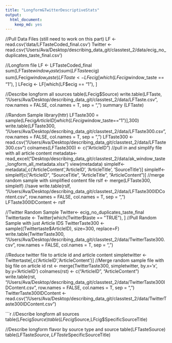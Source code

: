 ```yaml
---
title: "Longform&TwitterDescriptiveStats"
output:
  html_document:
    keep_md: yes
---
```

//Pull Data Files (still need to work on this part)
LF <- read.csv('data/LFTasteCoded_final.csv')
Twitter <- read.csv('Users/Ava/Desktop/describing_data_git/classtest_2/data/ecig_no_duplicates_taste_final.csv')

//Longform file
LF <- LFTasteCoded_final
sum(LFTaste$window_taste)
sum(LFTaste$ecig)
sum(LFecig$window_taste)
LFTaste <- LFecig[which(LFecig$window_taste == "1"), ]
LFecig <- LF[which(LF$ecig == "1"), ]

//Describe longform all sources
table(LFecig$Source)
write.table(LFTaste, "/Users/Ava/Desktop/describing_data_git/classtest_2/data/LFTaste.csv", row.names = FALSE, col.names = T, sep = ",")
summary (LFTaste)

//Random Sample
library(httr)
LFTaste300 = sample(LFecig$ArticleID[which(LFecig$window_taste=="1")],300)
write.table(LFTaste300, "/Users/Ava/Desktop/describing_data_git/classtest_2/data/LFTaste300.csv", row.names = FALSE, col.names = T, sep = ",")
LFTaste300 <- read.csv("/Users/Ava/Desktop/describing_data_git/classtest_2/data/LFTaste300.csv")
colnames(LFTaste300) <- c("ArticleID")
//pull in and simplify file with all article content 
metadata<-read_excel("Desktop/describing_data_git/classtest_2/data/ak_window_taste_longform_all_metadata.xlsx")
view(metadata)
simplelf<-metadata[,c('ArticleContent','ArticleID', 'ArticleTitle', 'SourceTitle')]
simplelf<- simplelf[c("ArticleID", "SourceTitle", "ArticleTitle", "ArticleContent")]
//merge random sample with simplified content file 
rslf <- merge(LFTaste300, simplelf)
//save 
write.table(rslf, "/Users/Ava/Desktop/describing_data_git/classtest_2/data/LFTaste300IDContent.csv", row.names = FALSE, col.names = T, sep = ",")
LFTaste300IDContent <- rslf


//Twitter Random Sample
Twitter<- ecig_no_duplicates_taste_final
Twittertaste <- Twitter[which(Twitter$taste == "TRUE"), ]
//Pull Random Sample with just Article IDS
TwitterTaste300 <- sample((Twittertaste$ArticleID), size=300, replace=F)
write.table(TwitterTaste300, "/Users/Ava/Desktop/describing_data_git/classtest_2/data/TwitterTaste300.csv", row.names = FALSE, col.names = T, sep = ",")

//Reduce twitter file to article id and article content 
simpletwitter <- Twittertaste[,c('ArticleID','ArticleContent')]
//Merge random sample file with big file on article id 
rst <- merge(TwitterTaste300, simpletwitter, by.x='x', by.y='ArticleID')
colnames(rst) <- c("ArticleID", "ArticleContent")
write.table(rst, "/Users/Ava/Desktop/describing_data_git/classtest_2/data/TwitterTaste300IDContent.csv", row.names = FALSE, col.names = T, sep = ",")
TwitterTaste300IDContent <- read.csv("/Users/Ava/Desktop/describing_data_git/classtest_2/data/TwitterTaste300IDContent.csv")




```r
//Describe longform all sources
table(LFecig$Source)
table(LFecig$Source,LFcig$SpecificSourceTitle)

//Describe longform flavor by source type and source 
table(LFTasteSource)
table(LFTaste$Source,LFTaste$SpecificSourceTitle)


